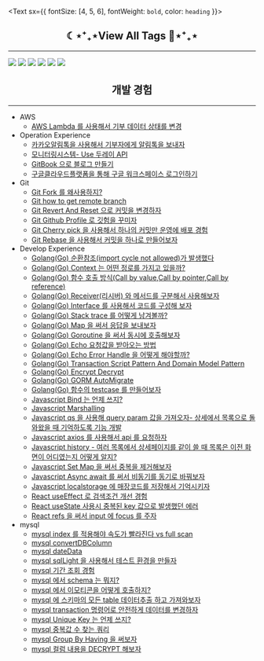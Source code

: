 <Text
    sx={{ fontSize: [4, 5, 6], fontWeight: `bold`, color: `heading` }}>
  <h2 align="center">☾⋆⁺₊⋆View All Tags 🌻️⋆⁺₊⋆</h2>
  <hr/>
  <p >
      <a href="https://gwiyeomgo.github.io/tags/javascript"><img src="https://img.shields.io/badge/JAVASCRIPT-F7DF1E?style=for-the-badge&logo=javascript&logoColor=black"/></a>
      <a href="https://gwiyeomgo.github.io/tags/react"><img src="https://img.shields.io/badge/React-20232A?style=for-the-badge&logo=react&logoColor=61DAFB"/></a>
      <a href="https://gwiyeomgo.github.io/tags/golang"><img src="https://img.shields.io/badge/GOLANG-00ADD8?style=for-the-badge&logo=go&logoColor=white"/></a>
      <a href="https://gwiyeomgo.github.io/tags/mysql"><img src="https://img.shields.io/badge/MYSQL-4479A1?style=for-the-badge&logo=MySQL&logoColor=white"/></a>
      <a href="https://gwiyeomgo.github.io/tags/mysql"><img src="https://img.shields.io/badge/SQLite-07405E?style=for-the-badge&logo=sqlite&logoColor=white"/></a>
      <a href="https://gwiyeomgo.github.io/tags/git"><img src="https://img.shields.io/badge/GIT-07405E?style=for-the-badge&logo=sqlite&logoColor=white"/></a>
  </p>
   <h2 align="center">개발 경험</h2>
   <hr/>
</Text>

- AWS
    - [AWS Lambda 를 사용해서 기부 데이터 상태를 변경](https://gwiyeomgo.github.io/etc/2021-12-28-develop-awsLambda)
- Operation Experience
    - [카카오알림톡을 사용해서 기부자에게 알림톡을 보내자](https://gwiyeomgo.github.io/etc/2021-08-12-etc-Kakao-NotificationTalk)
    - [모니터링시스템- Use 두레이 API](https://gwiyeomgo.github.io/etc/2022-01-04-etc-doorayAPI)
    - [GitBook 으로 블로그 만들기](https://gwiyeomgo.github.io/etc/2021-12-31-etc-createGitBook)
    - [구글클라우드플랫폼을 통해 구글 워크스페이스 로그인하기](https://gwiyeomgo.github.io/etc/2022-01-07-etc-gooleCloudPlatformMakeProject)
- Git
    - [Git Fork 를 왜사용하지?](https://gwiyeomgo.github.io/git/2021-06-20-git-fork)
    - [Git how to get remote branch ](https://gwiyeomgo.github.io/git/2022-03-03-git-howtogetremotebranch)
    - [Git Revert And Reset 으로 커밋을 변경하자](https://gwiyeomgo.github.io/git/2022-03-09-git-RevertAndReset)
    - [Git Github Profile 로 깃험을 꾸미자](https://gwiyeomgo.github.io/git/2022-03-21-githubProfile)
    - [Git Cherry pick 을 사용해서 하나의 커밋만 운영에 배포 경험](https://gwiyeomgo.github.io/git/2022-04-11-git-cherry-pick)
    - [Git Rebase 을 사용해서 커밋을 하나로 만들어보자](https://gwiyeomgo.github.io/git/2022-04-13-git-rebase)
- Develop Experience
    - [Golang(Go) 순환참조(import cycle not allowed)가 발생했다](https://gwiyeomgo.github.io/golang/2021-08-12-go-importCycleNotAllowed)
    - [Golang(Go) Context 는 어떤 정로를 가지고 있을까?](https://gwiyeomgo.github.io/golang/2021-08-19-Context)
    - [Golang(Go) 함수 호출 방식(Call by value,Call by pointer,Call by reference)](https://gwiyeomgo.github.io/golang/2021-08-22-go-functionCall)
    - [Golang(Go) Receiver(리시버) 와 메서드를 구분해서 사용해보자](https://gwiyeomgo.github.io/golang/2021-08-22-go-Receiver)
    - [Golang(Go) Interface 를 사용해서 코드를 구성해 보자](https://gwiyeomgo.github.io/golang/2022-02-08-go-interface)
    - [Golang(Go) Stack trace 를 어떻게 남겨볼까?](https://gwiyeomgo.github.io/golang/2022-02-09-go-stacktrace)
    - [Golang(Go) Map 을 써서 응답을 보내보자](https://gwiyeomgo.github.io/golang/2022-03-09-go-map)
    - [Golang(Go) Goroutine 을 써서 동시에 호출해보자](https://gwiyeomgo.github.io/golang/2022-03-09-goroutine)
    - [Golang(Go) Echo  요청값을 받아오는 방법](https://gwiyeomgo.github.io/golang/2022-03-23-jsonDataBind-use-echo)
    - [Golang(Go) Echo Error Handle 을 어떻게 해야할까?](https://gwiyeomgo.github.io/golang/2022-03-24-go-errorHandle)
    - [Golang(Go) Transaction Script Pattern And Domain Model Pattern](https://gwiyeomgo.github.io/golang/2022-04-03-transactionScriptPattern)
    - [Golang(Go) Encrypt Decrypt](https://gwiyeomgo.github.io/golang/2022-04-05-go-Encrypt-Decrypt)
    - [Golang(Go) GORM AutoMigrate](https://gwiyeomgo.github.io/golang/2022-04-25-go-gorm-AutoMigrate)
    - [Golang(Go) 함수의 testcase 를 만들어보자](https://gwiyeomgo.github.io/golang/2022-05-23-go-testcase)
    - [Javascript Bind 는 언제 쓰지?](https://gwiyeomgo.github.io/javascript/2021-06-06-javascript-bind)
    - [Javascript Marshalling](https://gwiyeomgo.github.io/javascript/2021-08-05-javascript-Marshalling)
    - [Javascript qs 을 사용해 query param 값을 가져오자- 상세에서 목록으로 돌와왔을 때 기억하도록 기능 개발](https://gwiyeomgo.github.io/javascript/2021-08-05-javascript-qs)
    - [Javascript axios 를 사용해서 api 를 요청하자](https://gwiyeomgo.github.io/javascript/2021-10-14-javascript-axios)
    - [Javascript history - 여러 목록에서 상세페이지를 같이 쓸 때 목록은 이전 화면이 어디였는지 어떻게 알지?](https://gwiyeomgo.github.io/javascript/2021-12-24-javascript-history)
    - [Javascript Set Map 을 써서 중복을 제거해보자](https://gwiyeomgo.github.io/javascript/2022-04-04-javascript-function-Set-Map)
    - [Javascript Async await 를 써서 비동기를 동기로 바꿔보자](https://gwiyeomgo.github.io/javascript/2022-04-11-javascript-asnyc-await)
    - [Javascript localstorage 에 매장코드를 저장해서 기억시키자](https://gwiyeomgo.github.io/javascript/2022-06-09-javascript-localstorage)
    - [React useEffect 로 검색조건 개선 경험](https://gwiyeomgo.github.io/react/2021-07-30-react-howToGetSearchParams)
    - [React useState 사용시 중복된 key 값으로 발생했던 에러](https://gwiyeomgo.github.io/react/2022-03-31-react-api-responseData-processing)
    - [React refs 을 써서 input 에 focus 를 주자](https://gwiyeomgo.github.io/react/2022-04-06-react-refs)
- mysql
    - [mysql index 를 적용해야 속도가 빨라진다 vs full scan](https://gwiyeomgo.github.io/mysql/2021-04-22-sql-dbIndex)
    - [mysql convertDBColumn](https://gwiyeomgo.github.io/mysql/2021-04-28-sql-convertDBcolumn)
    - [mysql dateData](https://gwiyeomgo.github.io/mysql/2021-06-19-sql-dateData)
    - [mysql sqlLight 을 사용해서 테스트 환경을 만들자](https://gwiyeomgo.github.io/mysql/2021-06-19-sql-gotestcaseEnvironment)
    - [mysql 기간 조회 경험](https://gwiyeomgo.github.io/mysql/2021-06-21-sql-searchDataInPeriod)
    - [mysql 에서 schema 는 뭐지?](https://gwiyeomgo.github.io/mysql/2021-07-29-sql-schema)
    - [mysql 에서 이모티콘을 어떻게 호출하지?](https://gwiyeomgo.github.io/mysql/2021-08-05-sql-SaveEmojis)
    - [mysql 에 스키마의 모든 table 데이터추출 하고 가져와보자](https://gwiyeomgo.github.io/mysql/2021-11-25-sql-extract-data)
    - [mysql transaction 명령어로 안전하게 데이터를 변경하자](https://gwiyeomgo.github.io/mysql/2021-12-24-sql-transaction)
    - [mysql Unique Key 는 언제 쓰지?](https://gwiyeomgo.github.io/mysql/2022-02-06-sql-uniquekey)
    - [mysql 중복값 수 찾는 쿼리](https://gwiyeomgo.github.io/mysql/2022-04-01-sql-Find-duplicate-values-counts)
    - [mysql Group By Having 을 써보자](https://gwiyeomgo.github.io/mysql/2022-06-08-sql-groupByHaving)
    - [mysql 컬럼 내용을 DECRYPT 해보자](https://gwiyeomgo.github.io/mysql/2022-06-08-sql-AES_DECRYPT)






